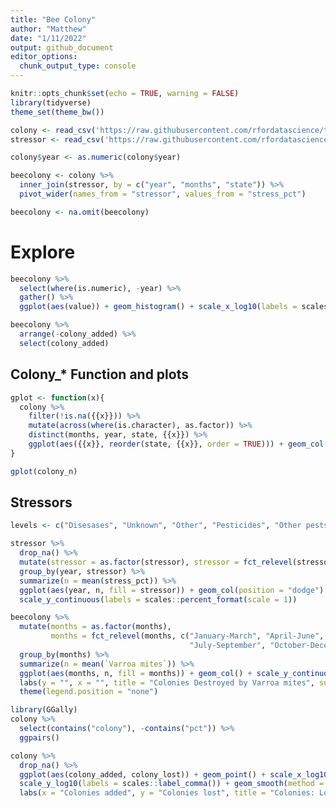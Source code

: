 ```yaml
---
title: "Bee Colony"
author: "Matthew"
date: "1/11/2022"
output: github_document
editor_options:
  chunk_output_type: console
---
```


```r
knitr::opts_chunk$set(echo = TRUE, warning = FALSE)
library(tidyverse)
theme_set(theme_bw())

colony <- read_csv('https://raw.githubusercontent.com/rfordatascience/tidytuesday/master/data/2022/2022-01-11/colony.csv')
stressor <- read_csv('https://raw.githubusercontent.com/rfordatascience/tidytuesday/master/data/2022/2022-01-11/stressor.csv')

colony$year <- as.numeric(colony$year)

beecolony <- colony %>%
  inner_join(stressor, by = c("year", "months", "state")) %>%
  pivot_wider(names_from = "stressor", values_from = "stress_pct")

beecolony <- na.omit(beecolony)
```


# Explore

```r
beecolony %>%
  select(where(is.numeric), -year) %>%
  gather() %>%
  ggplot(aes(value)) + geom_histogram() + scale_x_log10(labels = scales::comma) + facet_wrap(~key, scales = "free", ncol = 3)

beecolony %>%
  arrange(-colony_added) %>%
  select(colony_added)
```

## Colony_* Function and plots
```r
gplot <- function(x){
  colony %>%
    filter(!is.na({{x}})) %>%
    mutate(across(where(is.character), as.factor)) %>%
    distinct(months, year, state, {{x}}) %>%
    ggplot(aes({{x}}, reorder(state, {{x}}, order = TRUE))) + geom_col() + labs(y = "")
}

gplot(colony_n)
```


## Stressors
```r
levels <- c("Disesases", "Unknown", "Other", "Pesticides", "Other pests/parasites", "Varroa mites")

stressor %>%
  drop_na() %>%
  mutate(stressor = as.factor(stressor), stressor = fct_relevel(stressor, levels = levels)) %>%
  group_by(year, stressor) %>%
  summarize(n = mean(stress_pct)) %>%
  ggplot(aes(year, n, fill = stressor)) + geom_col(position = "dodge") + 
  scale_y_continuous(labels = scales::percent_format(scale = 1))

```


```r
beecolony %>%
  mutate(months = as.factor(months), 
         months = fct_relevel(months, c("January-March", "April-June", 
                                        "July-September", "October-December"))) %>%
  group_by(months) %>%
  summarize(n = mean(`Varroa mites`)) %>%
  ggplot(aes(months, n, fill = months)) + geom_col() + scale_y_continuous(labels = scales::percent_format(scale = 1)) +
  labs(y = "", x = "", title = "Colonies Destroyed by Varroa mites", subtitle = "On average every year" ) +
  theme(legend.position = "none")

```


```r
library(GGally)
colony %>%
  select(contains("colony"), -contains("pct")) %>%
  ggpairs()
```



```r
colony %>%
  drop_na() %>%
  ggplot(aes(colony_added, colony_lost)) + geom_point() + scale_x_log10(labels = scales::label_comma()) +
  scale_y_log10(labels = scales::label_comma()) + geom_smooth(method = "lm") + facet_wrap(~months) +
  labs(x = "Colonies added", y = "Colonies lost", title = "Colonies: Lost vs Added", subtitle = "Axes on a log10 scale")

```





